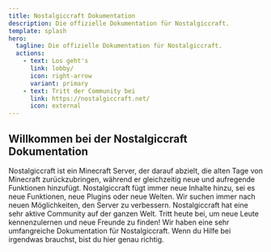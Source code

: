 ```yaml
---
title: Nostalgiccraft Dokumentation
description: Die offizielle Dokumentation für Nostalgiccraft.
template: splash
hero:
  tagline: Die offizielle Dokumentation für Nostalgiccraft.
  actions:
    - text: Los geht's
      link: lobby/
      icon: right-arrow
      variant: primary
    - text: Tritt der Community bei
      link: https://nostalgiccraft.net/
      icon: external
---
```


## Willkommen bei der Nostalgiccraft Dokumentation

<CardGrid>
	<Card title="Was ist Nostalgiccraft?" icon="pen">
        Nostalgiccraft ist ein Minecraft Server, der darauf abzielt, die alten Tage von Minecraft zurückzubringen, während er gleichzeitig neue und aufregende Funktionen hinzufügt.
	</Card>
    <Card title="Neue Inhalte" icon="add-document">
        Nostalgiccraft fügt immer neue Inhalte hinzu, sei es neue Funktionen, neue Plugins oder neue Welten. Wir suchen immer nach neuen Möglichkeiten, den Server zu verbessern.
    </Card>
    <Card title="Tritt der Community bei" icon="puzzle">
        Nostalgiccraft hat eine sehr aktive Community auf der ganzen Welt. Tritt heute bei, um neue Leute kennenzulernen und neue Freunde zu finden!
    </Card>
	<Card title="Hilfe" icon="open-book">
        Wir haben eine sehr umfangreiche Dokumentation für Nostalgiccraft. Wenn du Hilfe bei irgendwas brauchst, bist du hier genau richtig.
	</Card>
</CardGrid>
